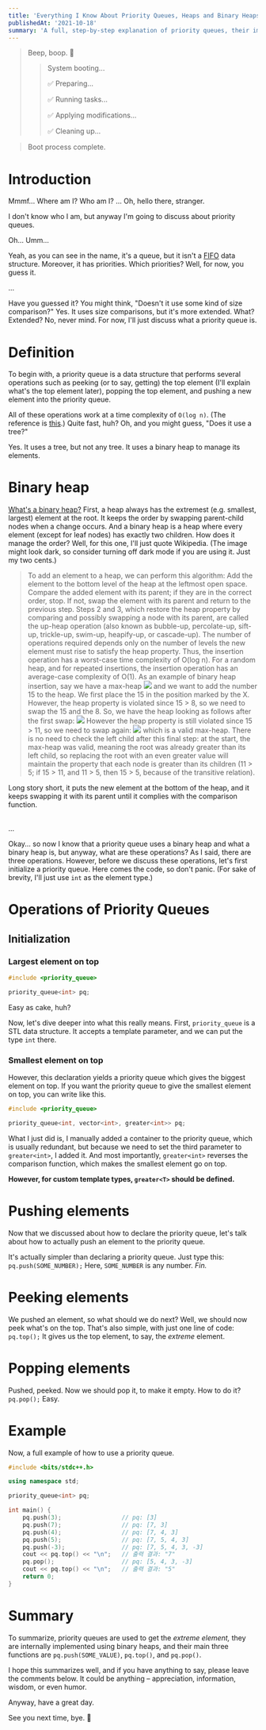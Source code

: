 ```yaml
---
title: 'Everything I Know About Priority Queues, Heaps and Binary Heaps.'
publishedAt: '2021-10-18'
summary: 'A full, step-by-step explanation of priority queues, their implementation, when they are used, and how to use them.'
---
```


> Beep, boop. 🤖
>
> > System booting...
> >
> > ✅ Preparing...
> >
> > ✅ Running tasks...
> >
> > ✅ Applying modifications...
> >
> > ✅ Cleaning up...

> Boot process complete.

# Introduction

Mmmf... Where am I? Who am I? ... Oh, hello there, stranger.

I don't know who I am, but anyway I'm going to discuss about priority queues.

Oh... Umm...

Yeah, as you can see in the name, it's a queue, but it isn't a
[FIFO](<https://en.wikipedia.org/wiki/FIFO_(computing_and_electronics)>) data structure. Moreover, it has priorities.
Which priorities? Well, for now, you guess it.

...

Have you guessed it? You might think, "Doesn't it use some kind of size comparison?"
Yes. It uses size comparisons, but it's more extended. What? Extended? No, never mind.
For now, I'll just discuss what a priority queue is.

# Definition

To begin with, a priority queue is a data structure that performs several operations such as peeking (or to say, getting) the top element
(I'll explain what's the top element later), popping the top element, and pushing a new element into the priority queue.

All of these operations work at a time complexity of `O(log n)`.
(The reference is [this](https://en.cppreference.com/w/cpp/container/priority_queue).)
Quite fast, huh? Oh, and you might guess, "Does it use a tree?"

Yes. It uses a tree, but not any tree. It uses a binary heap to manage its elements.

# Binary heap

[What's a binary heap?](https://en.wikipedia.org/wiki/Binary_heap)
First, a heap always has the extremest (e.g. smallest, largest) element at the root.
It keeps the order by swapping parent-child nodes when a change occurs.
And a binary heap is a heap where every element (except for leaf nodes) has exactly two children.
How does it manage the order? Well, for this one, I'll just quote Wikipedia.
(The image might look dark, so consider turning off dark mode if you are using it. Just my two cents.)

> To add an element to a heap, we can perform this algorithm:
> Add the element to the bottom level of the heap at the leftmost open space.
> Compare the added element with its parent; if they are in the correct order, stop.
> If not, swap the element with its parent and return to the previous step.
> Steps 2 and 3, which restore the heap property by comparing and possibly swapping a node with its parent, are called the up-heap operation (also known as bubble-up, percolate-up, sift-up, trickle-up, swim-up, heapify-up, or cascade-up).
> The number of operations required depends only on the number of levels the new element must rise to satisfy the heap property. Thus, the insertion operation has a worst-case time complexity of O(log n). For a random heap, and for repeated insertions, the insertion operation has an average-case complexity of O(1).
> As an example of binary heap insertion, say we have a max-heap
> ![](https://upload.wikimedia.org/wikipedia/commons/a/ac/Heap_add_step1.svg)
> and we want to add the number 15 to the heap. We first place the 15 in the position marked by the X. However, the heap property is violated since 15 > 8, so we need to swap the 15 and the 8. So, we have the heap looking as follows after the first swap:
> ![](https://upload.wikimedia.org/wikipedia/commons/a/ac/Heap_add_step2.svg)
> However the heap property is still violated since 15 > 11, so we need to swap again:
> ![](https://upload.wikimedia.org/wikipedia/commons/a/ac/Heap_add_step3.svg)
> which is a valid max-heap. There is no need to check the left child after this final step: at the start, the max-heap was valid, meaning the root was already greater than its left child, so replacing the root with an even greater value will maintain the property that each node is greater than its children (11 > 5; if 15 > 11, and 11 > 5, then 15 > 5, because of the transitive relation).

Long story short, it puts the new element at the bottom of the heap,
and it keeps swapping it with its parent until it complies with the comparison function.

<br />
...
<br />

Okay... so now I know that a priority queue uses a binary heap and what a binary heap is, but anyway, what are these operations?
As I said, there are three operations. However, before we discuss these operations, let's first initialize a priority queue.
Here comes the code, so don't panic. (For sake of brevity, I'll just use `int` as the element type.)

# Operations of Priority Queues

## Initialization

### Largest element on top

```cpp
#include <priority_queue>

priority_queue<int> pq;
```

Easy as cake, huh?

Now, let's dive deeper into what this really means.
First, `priority_queue` is a STL data structure. It accepts a template parameter, and we can put the type `int` there.

### Smallest element on top

However, this declaration yields a priority queue which gives the biggest element on top.
If you want the priority queue to give the smallest element on top,
you can write like this.

```cpp
#include <priority_queue>

priority_queue<int, vector<int>, greater<int>> pq;
```

What I just did is, I manually added a container to the priority queue, which is usually redundant,
but because we need to set the third parameter to `greater<int>`, I added it.
And most importantly, `greater<int>` reverses the comparison function, which makes the smallest element go on top.

**However, for custom template types, `greater<T>` should be defined.**

# Pushing elements

Now that we discussed about how to declare the priority queue, let's talk about how to actually push an element to the priority queue.

It's actually simpler than declaring a priority queue. Just type this: `pq.push(SOME_NUMBER);` Here, `SOME_NUMBER` is any number. _Fin._

# Peeking elements

We pushed an element, so what should we do next? Well, we should now peek what's on the top.
That's also simple, with just one line of code: `pq.top();`
It gives us the top element, to say, the _extreme_ element.

# Popping elements

Pushed, peeked. Now we should pop it, to make it empty. How to do it? `pq.pop();` Easy.

# Example

Now, a full example of how to use a priority queue.

```cpp:priority_queue.cpp
#include <bits/stdc++.h>

using namespace std;

priority_queue<int> pq;

int main() {
    pq.push(3);                 // pq: [3]
    pq.push(7);                 // pq: [7, 3]
    pq.push(4);                 // pq: [7, 4, 3]
    pq.push(5);                 // pq: [7, 5, 4, 3]
    pq.push(-3);                // pq: [7, 5, 4, 3, -3]
    cout << pq.top() << "\n";   // 출력 결과: "7"
    pq.pop();                   // pq: [5, 4, 3, -3]
    cout << pq.top() << "\n";   // 출력 결과: "5"
    return 0;
}
```

# Summary

To summarize, priority queues are used to get the _extreme element,_
they are internally implemented using binary heaps,
and their main three functions are `pq.push(SOME_VALUE)`, `pq.top()`, and `pq.pop()`.

I hope this summarizes well, and if you have anything to say, please leave the comments below.
It could be anything – appreciation, information, wisdom, or even humor.

Anyway, have a great day.

See you next time, bye. 🍻
